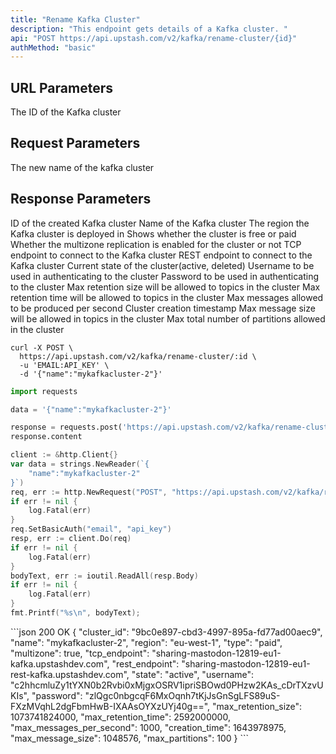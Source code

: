 ```yaml
---
title: "Rename Kafka Cluster"
description: "This endpoint gets details of a Kafka cluster. "
api: "POST https://api.upstash.com/v2/kafka/rename-cluster/{id}"
authMethod: "basic"
---
```


## URL Parameters

<ParamField path="id" type="string" required>
  The ID of the Kafka cluster
</ParamField>

## Request Parameters

<ParamField body="name" type="string" required>
  The new name of the kafka cluster
</ParamField>

## Response Parameters

<ResponseField name="cluster_id" type="string">
  ID of the created Kafka cluster
</ResponseField>
<ResponseField name="name" type="string">
  Name of the Kafka cluster
</ResponseField>
<ResponseField name="region" type="string">
  The region the Kafka cluster is deployed in
</ResponseField>
<ResponseField name="type" type="string">
  Shows whether the cluster is free or paid
</ResponseField>
<ResponseField name="multizone" type="boolean">
  Whether the multizone replication is enabled for the cluster or not
</ResponseField>
<ResponseField name="tcp_endpoint" type="string">
  TCP endpoint to connect to the Kafka cluster
</ResponseField>
<ResponseField name="rest_endpoint" type="string">
  REST endpoint to connect to the Kafka cluster
</ResponseField>
<ResponseField name="state" type="string">
  Current state of the cluster(active, deleted)
</ResponseField>
<ResponseField name="username" type="string">
  Username to be used in authenticating to the cluster
</ResponseField>
<ResponseField name="password" type="string">
  Password to be used in authenticating to the cluster
</ResponseField>
<ResponseField name="max_retention_size" type="int">
  Max retention size will be allowed to topics in the cluster
</ResponseField>
<ResponseField name="max_retention_time" type="int">
  Max retention time will be allowed to topics in the cluster
</ResponseField>
<ResponseField name="max_messages_per_second" type="int">
  Max messages allowed to be produced per second
</ResponseField>
<ResponseField name="creation_time" type="int">
  Cluster creation timestamp
</ResponseField>
<ResponseField name="max_message_size" type="int">
  Max message size will be allowed in topics in the cluster
</ResponseField>
<ResponseField name="max_partitions" type="int">
  Max total number of partitions allowed in the cluster
</ResponseField>

<RequestExample>

```shell curl
curl -X POST \
  https://api.upstash.com/v2/kafka/rename-cluster/:id \
  -u 'EMAIL:API_KEY' \
  -d '{"name":"mykafkacluster-2"}'
```

```python Python
import requests

data = '{"name":"mykafkacluster-2"}'

response = requests.post('https://api.upstash.com/v2/kafka/rename-cluster/:id', data=data, auth=('EMAIL', 'API_KEY'))
response.content
```

```go Go
client := &http.Client{}
var data = strings.NewReader(`{
    "name":"mykafkacluster-2"
}`)
req, err := http.NewRequest("POST", "https://api.upstash.com/v2/kafka/rename-cluster/:id", data)
if err != nil {
    log.Fatal(err)
}
req.SetBasicAuth("email", "api_key")
resp, err := client.Do(req)
if err != nil {
    log.Fatal(err)
}
bodyText, err := ioutil.ReadAll(resp.Body)
if err != nil {
    log.Fatal(err)
}
fmt.Printf("%s\n", bodyText);
```

</RequestExample>

<ResponseExample>
```json 200 OK
{
    "cluster_id": "9bc0e897-cbd3-4997-895a-fd77ad00aec9",
    "name": "mykafkacluster-2",
    "region": "eu-west-1",
    "type": "paid",
    "multizone": true,
    "tcp_endpoint": "sharing-mastodon-12819-eu1-kafka.upstashdev.com",
    "rest_endpoint": "sharing-mastodon-12819-eu1-rest-kafka.upstashdev.com",
    "state": "active",
    "username": "c2hhcmluZy1tYXN0b2Rvbi0xMjgxOSRV1ipriSBOwd0PHzw2KAs_cDrTXzvUKIs",
    "password": "zlQgc0nbgcqF6MxOqnh7tKjJsGnSgLFS89uS-FXzMVqhL2dgFbmHwB-IXAAsOYXzUYj40g==",
    "max_retention_size": 1073741824000,
    "max_retention_time": 2592000000,
    "max_messages_per_second": 1000,
    "creation_time": 1643978975,
    "max_message_size": 1048576,
    "max_partitions": 100
}
```
</ResponseExample>
